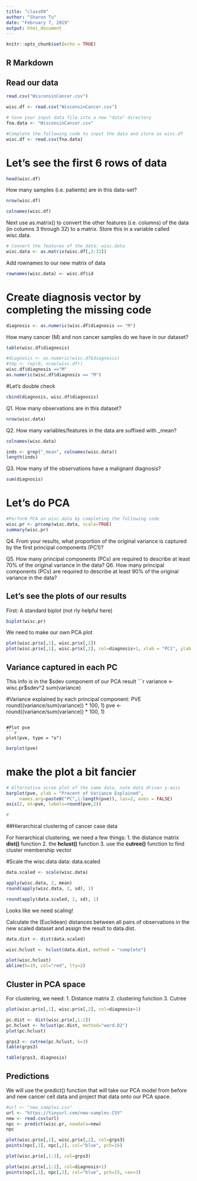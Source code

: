 ```yaml
---
title: "class09"
author: "Sharon Tu"
date: "February 7, 2019"
output: html_document
---
```


```r
knitr::opts_chunk$set(echo = TRUE)
```

## R Markdown

## Read our data
```r
read.csv("WisconsinCancer.csv")
```

```r
wisc.df <- read.csv("WisconsinCancer.csv")
```

```r
# Save your input data file into a new "data" directory
fna.data <- "WisconsinCancer.csv"

#Complete the following code to input the data and store as wisc.df
wisc.df <- read.csv(fna.data)
```

# Let's see the first 6 rows of data
```r
head(wisc.df)
```

How many samples (i.e. patients) are in this data-set?
```r
nrow(wisc.df)
```

```r
colnames(wisc.df)
```

Next use as.matrix() to convert the other features (i.e. columns) of the data (in columns 3 through 32) to a matrix. Store this in a variable called wisc.data.

```r
# Convert the features of the data: wisc.data
wisc.data <- as.matrix(wisc.df[,3:32])
```

Add rownames to our new matrix of data
```r
rownames(wisc.data) <- wisc.df$id
```

# Create diagnosis vector by completing the missing code
```r
diagnosis <- as.numeric(wisc.df$diagnosis == "M")
```

How many cancer (M) and non cancer samples do we have in our dataset?
```r
table(wisc.df$diagnosis)
```

```r
#diagnosis <- as.numeric(wisc.df$diagnosis)
#tmp <- rep(0, nrow(wisc.df))
wisc.df$diagnosis =="M"
as.numeric(wisc.df$diagnosis == "M")
```

#Let's double check
```r
cbind(diagnosis, wisc.df$diagnosis)
```

Q1. How many observations are in this dataset?
```r
nrow(wisc.data)
```

Q2. How many variables/features in the data are suffixed with _mean?
```r
colnames(wisc.data)
```
```r
inds <- grep("_mean", colnames(wisc.data))
length(inds)
```


Q3. How many of the observations have a malignant diagnosis?
```r
sum(diagnosis)
```

# Let's do PCA
```r
#Perform PCA on wisc.data by completing the following code
wisc.pr <- prcomp(wisc.data, scale=TRUE)
summary(wisc.pr)
```

Q4. From your results, what proportion of the original variance is captured by the first principal components (PC1)?



Q5. How many principal components (PCs) are required to describe at least 70% of the original variance in the data?
Q6. How many principal components (PCs) are required to describe at least 90% of the original variance in the data?

## Let's see the plots of our results
First: A standard biplot (not rly helpful here)
```r
biplot(wisc.pr)
```

We need to make our own PCA plot
```r
plot(wisc.pr$x[,1], wisc.pr$x[,2])
plot(wisc.pr$x[,1], wisc.pr$x[,2], col=diagnosis+1, xlab = "PC1", ylab = "PC2")
```

## Variance captured in each PC

This info is in the $sdev component of our PCA result
```r
variance <- wisc.pr$sdev^2
sum(variance)

#Variance explained by each principal component: PVE
round((variance/sum(variance)) * 100, 1)
pve <- round((variance/sum(variance)) * 100, 1)
```

#Plot pve
```r
plot(pve, type = "o")
```

```r
barplot(pve)
```

# make the plot a bit fancier
```r
# Alternative scree plot of the same data, note data driven y-axis
barplot(pve, ylab = "Precent of Variance Explained",
     names.arg=paste0("PC",1:length(pve)), las=2, axes = FALSE)
axis(2, at=pve, labels=round(pve,2))

#
```

##Hierarchical clustering of cancer case data

For hierarchical clustering, we need a few things:
1. the distance matrix **dist()** function
2. the **hclust()** function
3. use the **cutree()** function to find cluster membership vector

#Scale the wisc.data data: data.scaled
```r
data.scaled <- scale(wisc.data)
```

```r
apply(wisc.data, 2, mean)
round(apply(wisc.data, 2, sd), 1)

```

```r
round(apply(data.scaled, 2, sd), 1)
```

Looks like we need scaling!

Calculate the (Euclidean) distances between all pairs of observations in the new scaled dataset and assign the result to  data.dist.

```r
data.dist <- dist(data.scaled)
```

```r
wisc.hclust <- hclust(data.dist, method = "complete")
```

```r
plot(wisc.hclust)
abline(h=19, col="red", lty=2)
```


## Cluster in PCA space

For clustering, we need:
1. Distance matrix
2. clustering function
3. Cutree

```r
plot(wisc.pr$x[,1], wisc.pr$x[,2], col=diagnosis+1)
```

```r
pc.dist <- dist(wisc.pr$x[,1:2])
pc.hclust <- hclust(pc.dist, method="ward.D2")
plot(pc.hclust)
```

```r
grps3 <- cutree(pc.hclust, k=3)
table(grps3)
```

```r
table(grps3, diagnosis)
```

## Predictions
We will use the predict() function that will take our PCA model from before and new cancer cell data and project that data onto our PCA space.

```r
#url <- "new_samples.csv"
url <- "https://tinyurl.com/new-samples-CSV"
new <- read.csv(url)
npc <- predict(wisc.pr, newdata=new)
npc
```


```r
plot(wisc.pr$x[,1], wisc.pr$x[,2], col=grps3)
points(npc[,1], npc[,2], col="blue", pch=16)
```

```r
plot(wisc.pr$x[,1:2], col=grps3)
```

```r
plot(wisc.pr$x[,1:2], col=diagnosis+1)
points(npc[,1], npc[,2], col="blue", pch=15, cex=3)
```



